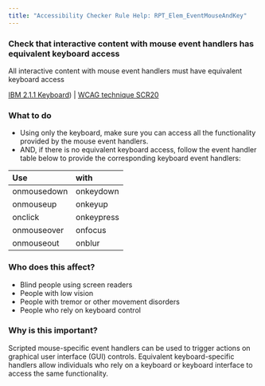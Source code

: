 ```yaml
---
title: "Accessibility Checker Rule Help: RPT_Elem_EventMouseAndKey"
---
```


<div className="toolHelp">
<Row>
<Column colLg={11} colMd={5} colSm={4} className="toolMain">

<div id="locLevel"></div>

### Check that interactive content with mouse event handlers has equivalent keyboard access
All interactive content with mouse event handlers must have equivalent keyboard access

[IBM 2.1.1 Keyboard](http://www.ibm.com/able/guidelines/ci162/keyboard.html)) | [WCAG technique SCR20](https://www.w3.org/WAI/WCAG21/Techniques/client-side-script/SCR20)

<div id="locSnippet"></div>

### What to do

* Using only the keyboard, make sure you can access all the functionality provided by the mouse event handlers.
* AND, if there is no equivalent keyboard access, follow the event handler table below to provide the corresponding keyboard event handlers:

| Use           | with          |
| :------------ | :------------ |
| onmousedown   | onkeydown     |
| onmouseup     | onkeyup       |
| onclick       | onkeypress    |
| onmouseover   | onfocus 		|
| onmouseout    | onblur        |



</Column>
<Column colLg={5} colMd={3} colSm={4} className="toolLeft">

### Who does this affect?

* Blind people using screen readers
* People with low vision
* People with tremor or other movement disorders
* People who rely on keyboard control

### Why is this important?

Scripted mouse-specific event handlers can be used to trigger actions on graphical user interface (GUI) controls. Equivalent keyboard-specific handlers allow individuals who rely on a keyboard or keyboard interface to access the same functionality.

</Column>
</Row>
</div>
